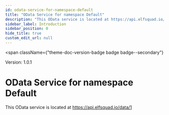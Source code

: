 ```yaml
---
id: odata-service-for-namespace-default
title: "OData Service for namespace Default"
description: "This OData service is located at https://api.elfsquad.io/data/1"
sidebar_label: Introduction
sidebar_position: 0
hide_title: true
custom_edit_url: null
---
```



<span
  className={"theme-doc-version-badge badge badge--secondary"}
>
  Version: 1.0.1
</span>

<h1
  className={"openapi__heading"}
>
  OData Service for namespace Default
</h1>



This OData service is located at https://api.elfsquad.io/data/1


      